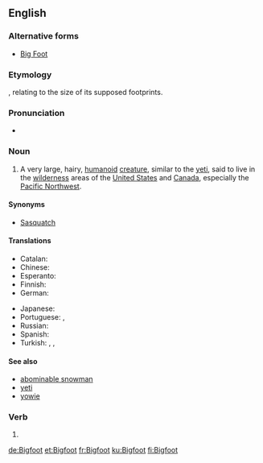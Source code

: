 {{also|bigfoot}}
==English==
{{wikipedia}}

===Alternative forms===
* [[Big Foot]]

===Etymology===
{{compound|big|foot|lang=en}}, relating to the size of its supposed footprints.

===Pronunciation===
* {{IPA|/ˈbɪɡˌfʊt/|lang=en}}

===Noun===
<!-- {{attention|en|'Bigfeet'? Is that right?}} - Yup -->
{{en-noun|Bigfoot|Bigfeet|Bigfoots}}

# {{context|US|Canada|cryptozoology|folklore|lang=en}} A very large, hairy, [[humanoid]] [[creature]], similar to the [[yeti]], said to live in the [[wilderness]] areas of the [[United States]] and [[Canada]], especially the [[Pacific Northwest]].

====Synonyms====
* [[sasquatch|Sasquatch]]

====Translations====
{{trans-top|unidentified yeti-like animal}}
* Catalan: {{t|ca|Peus grans|m}}
* Chinese: {{t|cmn|大脚野人|tr=dàjiǎo yěrén|sc=Hani}}
* Esperanto: {{t|eo|saskvaĉo}}
* Finnish: {{t|fi|Isojalka}}
* German: {{t+|de|Bigfoot|m}}
{{trans-mid}}
* Japanese: {{t|ja|ビッグフット|tr=biggufutto}}
* Portuguese: {{t|pt|Pé-Grande|m}} {{qualifier|as an individual creature}}, {{t|pt|pé-grande|m}} {{qualifier|as a species}}
* Russian: {{t|ru|бигфут|m|tr=bigfút}}
* Spanish: {{t|es|Pie Grande|m}}
* Turkish: {{t|tr|Kocaayak}} {{qualifier|calque}}, {{t+|tr|yeti}}, {{t+|tr|karakoncolos}}
{{trans-bottom}}

====See also====
* [[abominable snowman]]
* [[yeti]]
* [[yowie]]

===Verb===
{{en-verb}}

# {{alternative spelling of|bigfoot|lang=en}}

[[de:Bigfoot]]
[[et:Bigfoot]]
[[fr:Bigfoot]]
[[ku:Bigfoot]]
[[fi:Bigfoot]]